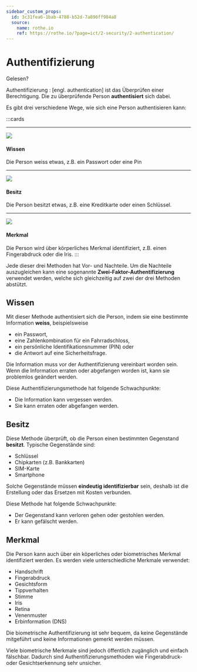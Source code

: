 ```yaml
---
sidebar_custom_props:
  id: 3c31fea6-1bab-4788-b52d-7a896ff984a8
  source:
    name: rothe.io
    ref: https://rothe.io/?page=ict/2-security/2-authentication/
---
```


# Authentifizierung

<Answer type="state" webKey="d41cc129-93c0-4c08-9faa-d20447d0cf20">Gelesen?</Answer>

Authentifizierung
: [engl. authentication] ist das Überprüfen einer Berechtigung. Die zu überprüfende Person **authentisiert** sich dabei.

Es gibt drei verschiedene Wege, wie sich eine Person authentisieren kann:

:::cards
***
![](images/password.jpg)
#### Wissen
Die Person weiss etwas, z.B. ein Passwort oder eine Pin

***
![](images/keys.jpg)
#### Besitz
Die Person besitzt etwas, z.B. eine Kreditkarte oder einen Schlüssel.
***
![](images/eye.jpg)
#### Merkmal
Die Person wird über körperliches Merkmal identifiziert, z.B. einen Fingerabdruck oder die Iris.
:::

Jede dieser drei Methoden hat Vor- und Nachteile. Um die Nachteile auszugleichen kann eine sogenannte **Zwei-Faktor-Authentifizierung** verwendet werden, welche sich gleichzeitig auf zwei der drei Methoden abstützt.

## Wissen
Mit dieser Methode authentisiert sich die Person, indem sie eine bestimmte Information **weiss**, beispielsweise

- ein Passwort,
- eine Zahlenkombination für ein Fahrradschloss,
- ein persönliche Identifikationsnummer (PIN) oder
- die Antwort auf eine Sicherheitsfrage.

Die Information muss vor der Authentifizierung vereinbart worden sein. Wenn die Information erraten oder abgefangen worden ist, kann sie problemlos geändert werden.

Diese Authentifizierungsmethode hat folgende Schwachpunkte:

- Die Information kann vergessen werden.
- Sie kann erraten oder abgefangen werden.

## Besitz

Diese Methode überprüft, ob die Person einen bestimmten Gegenstand **besitzt**. Typische Gegenstände sind:

- Schlüssel
- Chipkarten (z.B. Bankkarten)
- SIM-Karte
- Smartphone

Solche Gegenstände müssen **eindeutig identifizierbar** sein, deshalb ist die Erstellung oder das Ersetzen mit Kosten verbunden.

Diese Methode hat folgende Schwachpunkte:
- Der Gegenstand kann verloren gehen oder gestohlen werden.
- Er kann gefälscht werden.

## Merkmal
Die Person kann auch über ein köperliches oder biometrisches Merkmal identifiziert werden. Es werden viele unterschiedliche Merkmale verwendet:

- Handschrift
- Fingerabdruck
- Gesichtsform
- Tippverhalten
- Stimme
- Iris
- Retina
- Venenmuster
- Erbinformation (DNS)

Die biometrische Authentifizierung ist sehr bequem, da keine Gegenstände mitgeführt und keine Informationen gemerkt werden müssen.

Viele biometrische Merkmale sind jedoch öffentlich zugänglich und einfach fälschbar. Dadurch sind Authentifizierungsmethoden wie Fingerabdruck- oder Gesichtserkennung sehr unsicher.


